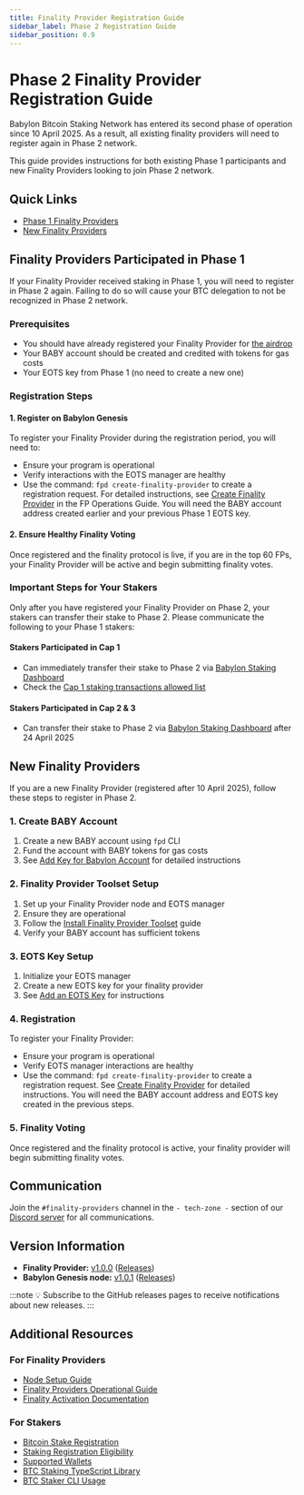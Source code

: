 ```yaml
---
title: Finality Provider Registration Guide
sidebar_label: Phase 2 Registration Guide
sidebar_position: 0.9
---
```


# Phase 2 Finality Provider Registration Guide

Babylon Bitcoin Staking Network has entered its second phase of operation since 
10 April 2025. As a result, all existing finality providers will need to register 
again in Phase 2 network.

This guide provides instructions for both existing Phase 1 participants and new 
Finality Providers looking to join Phase 2 network. 

## Quick Links
- [Phase 1 Finality Providers](#finality-providers-participated-in-phase-1)
- [New Finality Providers](#new-finality-providers)

## Finality Providers Participated in Phase 1

If your Finality Provider received staking in Phase 1, you will need to register 
in Phase 2 again. Failing to do so will cause your BTC delegation to not be 
recognized in Phase 2 network.

### Prerequisites
- You should have already registered your Finality Provider for [the airdrop](https://babylon.foundation/docs/link-a-finality-provider-eots-pk-to-your-baby-address)
- Your BABY account should be created and credited with tokens for gas costs
- Your EOTS key from Phase 1 (no need to create a new one)

### Registration Steps

#### 1. Register on Babylon Genesis
To register your Finality Provider during the registration period, you will need to: 
- Ensure your program is operational
- Verify interactions with the EOTS manager are healthy
- Use the command: `fpd create-finality-provider` to create a registration request.
  For detailed instructions, see [Create Finality Provider](https://docs.babylonlabs.io/operators/finality_providers/fp_operations/#61-create-finality-provider) in the FP Operations Guide.
  You will need the BABY account address created earlier and your previous Phase 
  1 EOTS key.

#### 2. Ensure Healthy Finality Voting
Once registered and the finality protocol is live, if you are in the top 60 FPs, your 
Finality Provider will be active and begin submitting finality votes. 

### Important Steps for Your Stakers
Only after you have registered your Finality Provider on Phase 2, your stakers
can transfer their stake to Phase 2. Please communicate the following to your 
Phase 1 stakers:

#### Stakers Participated in Cap 1
- Can immediately transfer their stake to Phase 2 via [Babylon Staking Dashboard](https://btcstaking.babylonlabs.io/)
- Check the [Cap 1 staking transactions allowed list](https://docs.babylonlabs.io/docs/allowed-list-cap-1)

#### Stakers Participated in Cap 2 & 3
- Can transfer their stake to Phase 2 via [Babylon Staking Dashboard](https://btcstaking.babylonlabs.io/) after 24 April 2025

## New Finality Providers

If you are a new Finality Provider (registered after 10 April 2025), follow these 
steps to register in Phase 2.

### 1. Create BABY Account
1. Create a new BABY account using `fpd` CLI
2. Fund the account with BABY tokens for gas costs
3. See [Add Key for Babylon Account](https://docs.babylonlabs.io/operators/finality_providers/fp_operations/#52-add-key-for-the-babylon-account) for detailed instructions

### 2. Finality Provider Toolset Setup
1. Set up your Finality Provider node and EOTS manager
2. Ensure they are operational
3. Follow the [Install Finality Provider Toolset](https://docs.babylonlabs.io/operators/finality_providers/fp_operations/#3-install-finality-provider-toolset) guide
4. Verify your BABY account has sufficient tokens

### 3. EOTS Key Setup
1. Initialize your EOTS manager
2. Create a new EOTS key for your finality provider
3. See [Add an EOTS Key](https://docs.babylonlabs.io/operators/finality_providers/fp_operations/#42-add-an-eots-key) for instructions

### 4. Registration
To register your Finality Provider:
- Ensure your program is operational
- Verify EOTS manager interactions are healthy
- Use the command: `fpd create-finality-provider` to create a registration request.
  See [Create Finality Provider](https://docs.babylonlabs.io/operators/finality_providers/fp_operations/#61-create-finality-provider) for detailed instructions. You will need the BABY account address and EOTS 
  key created in the previous steps.

### 5. Finality Voting
Once registered and the finality protocol is active, your finality provider will 
begin submitting finality votes.

## Communication

Join the `#finality-providers` channel in the `- tech-zone -` section of our 
[Discord server](https://discord.com/invite/babylonglobal) for all communications.

## Version Information
- **Finality Provider:** [v1.0.0](https://github.com/babylonlabs-io/finality-provider/releases/tag/v1.0.0) ([Releases](https://github.com/babylonlabs-io/finality-provider/releases))
- **Babylon Genesis node:** [v1.0.1](https://github.com/babylonlabs-io/babylon/releases/tag/v1.0.1) ([Releases](https://github.com/babylonlabs-io/babylon/releases))

:::note
💡 Subscribe to the GitHub releases pages to receive notifications about new releases.
:::

## Additional Resources 

### For Finality Providers
- [Node Setup Guide](https://github.com/babylonlabs-io/networks/tree/main/bbn-1/babylon-node)
- [Finality Providers Operational Guide](https://github.com/babylonlabs-io/finality-provider/blob/release/v1.x/docs/finality-provider-operation.md)
- [Finality Activation Documentation](https://github.com/babylonlabs-io/babylon/blob/release/v1.x/x/btcstaking/docs/registration-eligibility.md)

### For Stakers
- [Bitcoin Stake Registration](https://github.com/babylonlabs-io/babylon/blob/release/v1.x/docs/register-bitcoin-stake.md)
- [Staking Registration Eligibility](https://github.com/babylonlabs-io/babylon/blob/release/v1.x/x/btcstaking/docs/registration-eligibility.md)
- [Supported Wallets](https://docs.babylonlabs.io/guides/stakers/native_staking/web_staking/)
- [BTC Staking TypeScript Library](https://github.com/babylonlabs-io/babylon-proto-ts/tree/v1.0.1)
- [BTC Staker CLI Usage](https://github.com/babylonlabs-io/btc-staker/tree/release/v0.15.x)